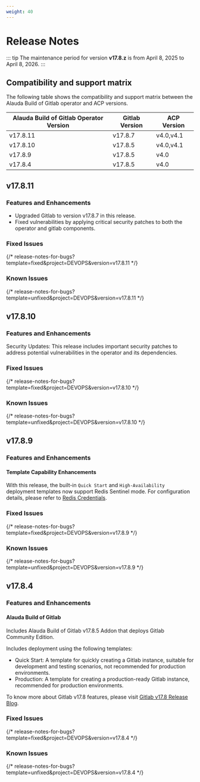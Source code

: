 ```yaml
---
weight: 40
---
```

# Release Notes

::: tip
The maintenance period for version **v17.8.z** is from April 8, 2025 to April 8, 2026.
:::

## Compatibility and support matrix

The following table shows the compatibility and support matrix between the Alauda Build of Gitlab operator and ACP versions.

| Alauda Build of Gitlab Operator Version | Gitlab Version |  ACP Version |
| --------------------------------- | --------------- | --------------- |
| v17.8.11                        | v17.8.7        | v4.0,v4.1 |
| v17.8.10                        | v17.8.5        | v4.0,v4.1 |
| v17.8.9                        | v17.8.5        | v4.0 |
| v17.8.4                    | v17.8.5         | v4.0 |

## v17.8.11

### Features and Enhancements

- Upgraded Gitlab to version v17.8.7 in this release.
- Fixed vulnerabilities by applying critical security patches to both the operator and gitlab components.

### Fixed Issues

{/* release-notes-for-bugs?template=fixed&project=DEVOPS&version=v17.8.11 */}

### Known Issues

{/* release-notes-for-bugs?template=unfixed&project=DEVOPS&version=v17.8.11 */}

## v17.8.10

### Features and Enhancements

Security Updates: This release includes important security patches to address potential vulnerabilities in the operator and its dependencies.

### Fixed Issues

{/* release-notes-for-bugs?template=fixed&project=DEVOPS&version=v17.8.10 */}

### Known Issues

{/* release-notes-for-bugs?template=unfixed&project=DEVOPS&version=v17.8.10 */}

## v17.8.9

### Features and Enhancements

#### Template Capability Enhancements

With this release, the built-in `Quick Start` and `High-Availability` deployment templates now support Redis Sentinel mode. For configuration details, please refer to [Redis Credentials](../install/02_gitlab_credential.mdx).

### Fixed Issues

{/* release-notes-for-bugs?template=fixed&project=DEVOPS&version=v17.8.9 */}

### Known Issues

{/* release-notes-for-bugs?template=unfixed&project=DEVOPS&version=v17.8.9 */}

## v17.8.4

### Features and Enhancements

#### Alauda Build of Gitlab

Includes Alauda Build of Gitlab v17.8.5 Addon that deploys Gitlab Community Edition.

Includes deployment using the following templates:

- Quick Start: A template for quickly creating a Gitlab instance, suitable for development and testing scenarios, not recommended for production environments.
- Production: A template for creating a production-ready Gitlab instance, recommended for production environments.


To know more about Gitlab v17.8 features, please visit [Gitlab v17.8 Release Blog](https://about.gitlab.com/releases/2025/01/16/gitlab-17-8-released/).


### Fixed Issues

{/* release-notes-for-bugs?template=fixed&project=DEVOPS&version=v17.8.4 */}

### Known Issues

{/* release-notes-for-bugs?template=unfixed&project=DEVOPS&version=v17.8.4 */}
